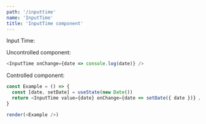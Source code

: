 ```yaml
---
path: '/inputtime'
name: 'InputTime'
title: 'InputTime component'
---
```


Input Time:

Uncontrolled component:

```js
<InputTime onChange={date => console.log(date)} />
```

Controlled component:

```js
const Example = () => {
  const [date, setDate] = useState(new Date())
  return <InputTime value={date} onChange={date => setDate({ date })} />
}

render(<Example />)
```

